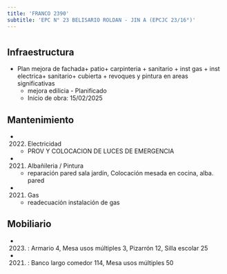 ```yaml
---
title: 'FRANCO 2390'
subtitle: 'EPC N° 23 BELISARIO ROLDAN - JIN A (EPCJC 23/16°)'
---
```


#
## Infraestructura

* Plan mejora de  fachada+ patio+ carpinteria + sanitario + inst gas + inst electrica+ sanitario+ cubierta + revoques y pintura en areas significativas 
    + mejora edilicia - Planificado 
    + Inicio de obra: 15/02/2025 






## Mantenimiento

*  (2022) Electricidad 
    + PROV Y COLOCACION DE LUCES DE EMERGENCIA

*  (2021) Albañileria / Pintura 
    + reparación pared sala jardín, Colocación mesada en cocina, alba. pared

*  (2021) Gas 
    + readecuación instalación de gas





## Mobiliario

*  (2023) : Armario 4, Mesa usos múltiples 3, Pizarrón 12, Silla escolar 25 

*  (2021) : Banco largo comedor 114, Mesa usos múltiples 50 



